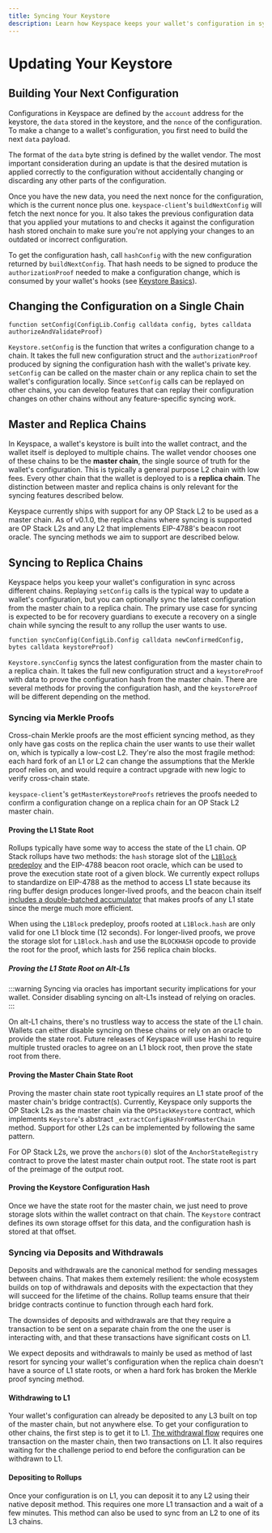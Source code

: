 ```yaml
---
title: Syncing Your Keystore
description: Learn how Keyspace keeps your wallet's configuration in sync across different chains
---
```


# Updating Your Keystore

## Building Your Next Configuration

Configurations in Keyspace are defined by the `account` address for the keystore, the `data` stored in the keystore, and the `nonce` of the configuration. To make a change to a wallet's configuration, you first need to build the next `data` payload.

The format of the `data` byte string is defined by the wallet vendor. The most important consideration during an update is that the desired mutation is applied correctly to the configuration without accidentally changing or discarding any other parts of the configuration.

Once you have the new data, you need the next nonce for the configuration, which is the current nonce plus one. `keyspace-client`'s `buildNextConfig` will fetch the next nonce for you. It also takes the previous configuration data that you applied your mutations to and checks it against the configuration hash stored onchain to make sure you're not applying your changes to an outdated or incorrect configuration.

To get the configuration hash, call `hashConfig` with the new configuration returned by `buildNextConfig`. That hash needs to be signed to produce the `authorizationProof` needed to make a configuration change, which is consumed by your wallet's hooks (see [Keystore Basics](/keystore-basics)).

## Changing the Configuration on a Single Chain

```solidity
function setConfig(ConfigLib.Config calldata config, bytes calldata authorizeAndValidateProof)
```

`Keystore.setConfig` is the function that writes a configuration change to a chain. It takes the full new configuration struct and the `authorizationProof` produced by signing the configuration hash with the wallet's private key. `setConfig` can be called on the master chain or any replica chain to set the wallet's configuration locally. Since `setConfig` calls can be replayed on other chains, you can develop features that can replay their configuration changes on other chains without any feature-specific syncing work.

## Master and Replica Chains

In Keyspace, a wallet's keystore is built into the wallet contract, and the wallet itself is deployed to multiple chains. The wallet vendor chooses one of these chains to be the **master chain**, the single source of truth for the wallet's configuration. This is typically a general purpose L2 chain with low fees. Every other chain that the wallet is deployed to is a **replica chain**. The distinction between master and replica chains is only relevant for the syncing features described below.

Keyspace currently ships with support for any OP Stack L2 to be used as a master chain. As of v0.1.0, the replica chains where syncing is supported are OP Stack L2s and any L2 that implements EIP-4788's beacon root oracle. The syncing methods we aim to support are described below.

## Syncing to Replica Chains

Keyspace helps you keep your wallet's configuration in sync across different chains. Replaying `setConfig` calls is the typical way to update a wallet's configuration, but you can optionally sync the latest configuration from the master chain to a replica chain. The primary use case for syncing is expected to be for recovery guardians to execute a recovery on a single chain while syncing the result to any rollup the user wants to use.

```solidity
function syncConfig(ConfigLib.Config calldata newConfirmedConfig, bytes calldata keystoreProof)
```

`Keystore.syncConfig` syncs the latest configuration from the master chain to a replica chain. It takes the full new configuration struct and a `keystoreProof` with data to prove the configuration hash from the master chain. There are several methods for proving the configuration hash, and the `keystoreProof` will be different depending on the method.

### Syncing via Merkle Proofs

Cross-chain Merkle proofs are the most efficient syncing method, as they only have gas costs on the replica chain the user wants to use their wallet on, which is typically a low-cost L2. They're also the most fragile method: each hard fork of an L1 or L2 can change the assumptions that the Merkle proof relies on, and would require a contract upgrade with new logic to verify cross-chain state.

`keyspace-client`'s `getMasterKeystoreProofs` retrieves the proofs needed to confirm a configuration change on a replica chain for an OP Stack L2 master chain.

#### Proving the L1 State Root

Rollups typically have some way to access the state of the L1 chain. OP Stack rollups have two methods: the `hash` storage slot of the [`L1Block` predeploy](https://specs.optimism.io/protocol/predeploys.html#l1block) and the EIP-4788 beacon root oracle, which can be used to prove the execution state root of a given block. We currently expect rollups to standardize on EIP-4788 as the method to access L1 state because its ring buffer design produces longer-lived proofs, and the beacon chain itself [includes a double-batched accumulator](https://eth2book.info/capella/part3/containers/state/) that makes proofs of any L1 state since the merge much more efficient.

When using the `L1Block` predeploy, proofs rooted at `L1Block.hash` are only valid for one L1 block time (12 seconds). For longer-lived proofs, we prove the storage slot for `L1Block.hash` and use the `BLOCKHASH` opcode to provide the root for the proof, which lasts for 256 replica chain blocks.

##### Proving the L1 State Root on Alt-L1s

:::warning
Syncing via oracles has important security implications for your wallet. Consider disabling syncing on alt-L1s instead of relying on oracles.
:::

On alt-L1 chains, there's no trustless way to access the state of the L1 chain. Wallets can either disable syncing on these chains or rely on an oracle to provide the state root. Future releases of Keyspace will use Hashi to require multiple trusted oracles to agree on an L1 block root, then prove the state root from there.

#### Proving the Master Chain State Root

Proving the master chain state root typically requires an L1 state proof of the master chain's bridge contract(s). Currently, Keyspace only supports the OP Stack L2s as the master chain via the `OPStackKeystore` contract, which implements `Keystore`'s abstract `_extractConfigHashFromMasterChain` method. Support for other L2s can be implemented by following the same pattern.

For OP Stack L2s, we prove the `anchors(0)` slot of the `AnchorStateRegistry` contract to prove the latest master chain output root. The state root is part of the preimage of the output root.

#### Proving the Keystore Configuration Hash

Once we have the state root for the master chain, we just need to prove storage slots within the wallet contract on that chain. The `Keystore` contract defines its own storage offset for this data, and the configuration hash is stored at that offset.

### Syncing via Deposits and Withdrawals

Deposits and withdrawals are the canonical method for sending messages between chains. That makes them extemely resilient: the whole ecosystem builds on top of withdrawals and deposits with the expectaction that they will succeed for the lifetime of the chains. Rollup teams ensure that their bridge contracts continue to function through each hard fork.

The downsides of deposits and withdrawals are that they require a transaction to be sent on a separate chain from the one the user is interacting with, and that these transactions have significant costs on L1.

We expect deposits and withdrawals to mainly be used as method of last resort for syncing your wallet's configuration when the replica chain doesn't have a source of L1 state roots, or when a hard fork has broken the Merkle proof syncing method.

#### Withdrawing to L1

Your wallet's configuration can already be deposited to any L3 built on top of the master chain, but not anywhere else. To get your configuration to other chains, the first step is to get it to L1. [The withdrawal flow](https://docs.optimism.io/stack/transactions/withdrawal-flow) requires one transaction on the master chain, then two transactions on L1. It also requires waiting for the challenge period to end before the configuration can be withdrawn to L1.

#### Depositing to Rollups

Once your configuration is on L1, you can deposit it to any L2 using their native deposit method. This requires one more L1 transaction and a wait of a few minutes. This method can also be used to sync from an L2 to one of its L3 chains.
